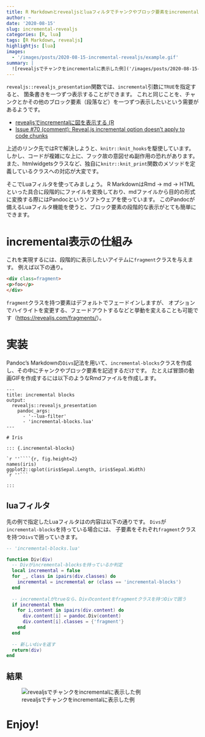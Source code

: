 ```yaml
---
title: R Markdownとrevealjsとluaフィルタでチャンクやブロック要素をincrementalに表示する
author: ~
date: '2020-08-15'
slug: incremental-revealjs
categories: [R, lua]
tags: [R Markdown, revealjs]
highlightjs: [lua]
images:
  - '/images/posts/2020-08-15-incremental-revealjs/example.gif'
summary: |
  ![revealjsでチャンクをincrementalに表示した例]('/images/posts/2020-08-15-incremental-revealjs/example.gif')
---
```


`revealjs::revealjs_presentation`関数では、`incremental`引数に`TRUE`を指定すると、
箇条書きを一つずつ表示することができます。
これと同じことを、チャンクとかその他のブロック要素（段落など）を一つずつ表示したいという需要があるようです。

- [revealjsでincrementalに図を表示する (R](https://keachmurakami.github.io/2018/03/19/frame_by_frame_fig_in_reveal.html)
- [Issue #70 (comment): Reveal.js incremental option doesn't apply to code chunks](https://github.com/rstudio/revealjs/issues/70#issuecomment-674101011)

上述のリンク先ではRで解決しようと、`knitr::knit_hooks`を駆使しています。
しかし、コードが複雑にな上に、フック故の意図せぬ副作用の恐れがあります。
また、htmlwidgetsクラスなど、独自に`knitr::knit_print`関数のメソッドを定義しているクラスへの対応が大変です。

そこでLuaフィルタを使ってみましょう。
R MarkdownはRmd -> md -> HTMLといった具合に段階的にファイルを変換しており、mdファイルから目的の形式に変換する際にはPandocというソフトウェアを使っています。
このPandocが備えるLuaフィルタ機能を使うと、ブロック要素の段階的な表示がとても簡単にできます。

# incremental表示の仕組み

これを実現するには、段階的に表示したいアイテムに`fragment`クラスを与えます。
例えば以下の通り。

```html
<div class=fragment>
<p>foo</p>
</div>
```

`fragment`クラスを持つ要素はデフォルトでフェードインしますが、
オプションでハイライトを変更する、フェードアウトするなどと挙動を変えることも可能です（<https://revealjs.com/fragments/>）。

# 実装

Pandoc's Markdownの`Divs`記法を用いて、`incremental-blocks`クラスを作成し、その中にチャンクやブロック要素を記述するだけです。
たとえば冒頭の動画GIFを作成するには以下のようなRmdファイルを作成します。

````
---
title: incremental blocks
output:
  revealjs::revealjs_presentation
    pandoc_args:
      - '--lua-filter'
      - 'incremental-blocks.lua'
---

# Iris

::: {.incremental-blocks}

`r ''````{r, fig.height=2}
names(iris)
ggplot2::qplot(iris$Sepal.Length, iris$Sepal.Width)
`r ''```

:::
````

## luaフィルタ

先の例で指定したLuaフィルタはの内容は以下の通りです。
`Divs`が`incremental-blocks`を持っている場合には、
子要素をそれぞれ`fragment`クラスを持つ`Divs`で囲っていきます。

```lua
-- 'incremental-blocks.lua'

function Div(div)
  -- Divがincremental-blocksを持っているか判定
  local incremental = false
  for _, class in ipairs(div.classes) do
    incremental = incremental or (class == 'incremental-blocks')
  end
  
  -- incrementalがtrueなら、Divのcontentをfragmentクラスを持つDivで囲う
  if incremental then
    for i,content in ipairs(div.content) do
      div.content[i] = pandoc.Div(content)
      div.content[i].classes = {'fragment'}
    end
  end
  
  -- 新しいdivを返す
  return(div)
end
```

##  結果

![revealjsでチャンクをincrementalに表示した例]('/images/posts/2020-08-15-incremental-revealjs/example.gif')

# Enjoy!

